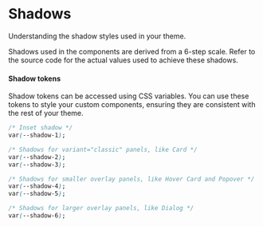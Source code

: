 # Shadows

<Description>Understanding the shadow styles used in your theme.</Description>

Shadows used in the components are derived from a 6-step scale. Refer to the source code for the actual values used to achieve these shadows.

<Box mt="5" mb="6">
  <ThemesShadowScale />
</Box>

#### Shadow tokens

Shadow tokens can be accessed using CSS variables. You can use these tokens to style your custom components, ensuring they are consistent with the rest of your theme.

```css
/* Inset shadow */
var(--shadow-1);

/* Shadows for variant="classic" panels, like Card */
var(--shadow-2);
var(--shadow-3);

/* Shadows for smaller overlay panels, like Hover Card and Popover */
var(--shadow-4);
var(--shadow-5);

/* Shadows for larger overlay panels, like Dialog */
var(--shadow-6);
```
